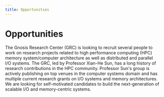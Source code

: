 ```yaml
---
title: Opportunities
---
```



# Opportunities

The Gnosis Research Center (GRC) is looking to recruit several people to work on research projects
related to high performance computing (HPC) memory system/computer architecture as well as
distributed and parallel I/O systems. The GRC, led by Professor Xian-He Sun, has a long
history of research contributions in the HPC community. Professor Sun's group is actively
publishing on top venues in the computer systems domain and has multiple current research
grants on I/O systems and memory architectures. We are looking for self-motivated candidates
to build the next-generation of scalable I/O and memory-centric systems.

<JobItem
  applicationLink="https://forms.office.com/r/EcRS4Vr7Ax"
  detailLink="https://www.iit.edu/academics/programs/computer-science-phd"
  detailText="Illinois Tech CS Ph.D. Program"
  location="On-Campus"
  postedAt="Fall 2025"
  shortDescription="Please check the admission requirements of the Illinois Tech CS Ph.D. Program and then apply below."
  status="open"
  title="Fully-Funded Ph.D. Positions"
/>

<JobItem
  applicationLink="https://forms.office.com/r/hnrKzf7BZ2"
  location="On-Campus"
  shortDescription="If you're enrolled as an undergaduate or masters student at Illinois Tech and are interested in a research assistantship to contribute to our various projects, please apply below."
  status="open"
  title="Research Assistantships"
/>
